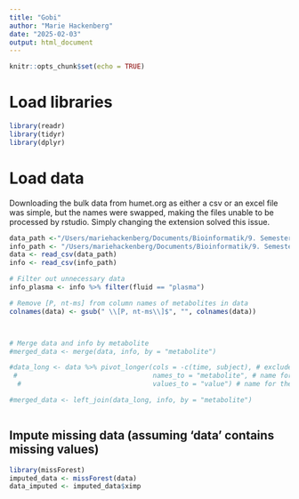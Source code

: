 ```yaml
---
title: "Gobi"
author: "Marie Hackenberg"
date: "2025-02-03"
output: html_document
---
```


```r
knitr::opts_chunk$set(echo = TRUE)
```

# Load libraries
```r
library(readr)
library(tidyr)
library(dplyr)
```

# Load data
Downloading the bulk data from humet.org as either a csv or an excel file was simple, but the names were swapped, making the files unable to be processed by rstudio. Simply changing the extension solved this issue.
```r
data_path <-"/Users/mariehackenberg/Documents/Bioinformatik/9. Semester (WS24:25)/Gobi/humet_data.csv" #Marie
info_path <- "/Users/mariehackenberg/Documents/Bioinformatik/9. Semester (WS24:25)/Gobi/humet_info.csv" #Marie
data <- read_csv(data_path)
info <- read_csv(info_path)

# Filter out unnecessary data
info_plasma <- info %>% filter(fluid == "plasma")

# Remove [P, nt-ms] from column names of metabolites in data
colnames(data) <- gsub(" \\[P, nt-ms\\]$", "", colnames(data))



# Merge data and info by metabolite
#merged_data <- merge(data, info, by = "metabolite")

#data_long <- data %>% pivot_longer(cols = -c(time, subject), # exclude time and subject columns
 #                                  names_to = "metabolite", # name for the metabolite column
  #                                 values_to = "value") # name for the metabolite values

#merged_data <- left_join(data_long, info, by = "metabolite")



```
## Impute missing data (assuming 'data' contains missing values)
```r
library(missForest)
imputed_data <- missForest(data)
data_imputed <- imputed_data$ximp
```

```r

```

```r

```

```r

```

```r

```

```r

```

